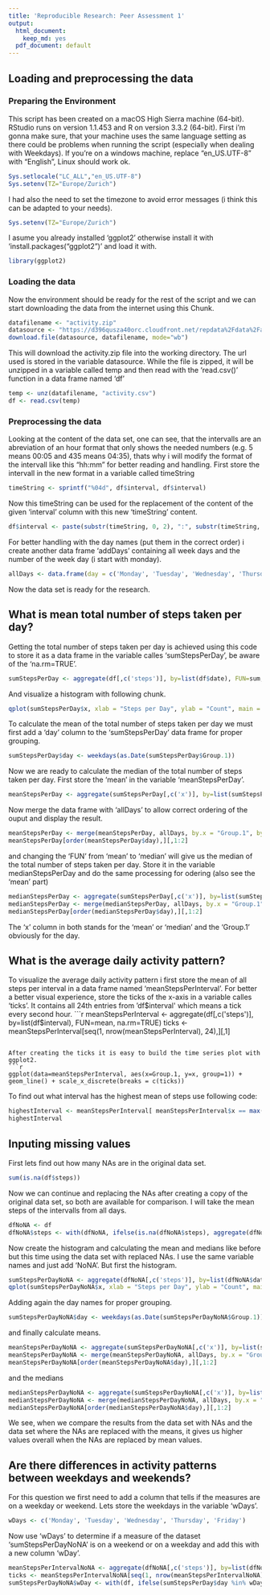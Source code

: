 ```yaml
---
title: 'Reproducible Research: Peer Assessment 1'
output:
  html_document:
    keep_md: yes
  pdf_document: default
---
```



## Loading and preprocessing the data
### Preparing the Environment
This script has been created on a macOS High Sierra machine (64-bit). RStudio runs on version 1.1.453 and R on version 3.3.2 (64-bit).
First i'm gonna make sure, that your machine uses the same language setting as there could be problems when running the script (especially when dealing with Weekdays). If you're on a windows machine, replace "en_US.UTF-8" with "English", Linux should work ok.
```r
Sys.setlocale("LC_ALL","en_US.UTF-8")
Sys.setenv(TZ="Europe/Zurich")
```

I had also the need to set the timezone to avoid error messages (i think this can be adapted to your needs).
```r
Sys.setenv(TZ="Europe/Zurich")
```
I asume you already installed 'ggplot2' otherwise install it with 'install.packages("ggplot2")' and load it with.
```r
library(ggplot2)
```

### Loading the data
Now the environment should be ready for the rest of the script and we can start downloading the data from the internet using this Chunk.
```r
datafilename <- "activity.zip"
datasource <- "https://d396qusza40orc.cloudfront.net/repdata%2Fdata%2Factivity.zip"
download.file(datasource, datafilename, mode="wb")
```

This will download the activity.zip file into the working directory. The url used is stored in the variable datasource.
While the file is zipped, it will be unzipped in a variable called temp and then read with the 'read.csv()' function in a data frame named 'df'
```r
temp <- unz(datafilename, "activity.csv")
df <- read.csv(temp)
```

### Preprocessing the data
Looking at the content of the data set, one can see, that the intervalls are an abreviation of an hour format that only shows the needed numbers (e.g. 5 means 00:05 and 435 means 04:35), thats why i will modify the format of the intervall like this "hh:mm" for better reading and handling.
First store the intervall in the new format in a variable called timeString
```r
timeString <- sprintf("%04d", df$interval, df$interval)
```

Now this timeString can be used for the replacement of the content of the given 'interval' column with this new 'timeString' content.
```r
df$interval <- paste(substr(timeString, 0, 2), ":", substr(timeString, 3, 4), sep="")
```

For better handling with the day names (put them in the correct order) i create another data frame 'addDays' containing all week days and the number of the week day (i start with monday).
```r
allDays <- data.frame(day = c('Monday', 'Tuesday', 'Wednesday', 'Thursday', 'Friday', 'Saturday', 'Sunday'), dayNumber = c(1,2,3,4,5,6,7))
```

Now the data set is ready for the research.

## What is mean total number of steps taken per day?

Getting the total number of steps taken per day is achieved using this code to store it as a data frame in the variable calles 'sumStepsPerDay', be aware of the 'na.rm=TRUE'.
```r
sumStepsPerDay <- aggregate(df[,c('steps')], by=list(df$date), FUN=sum, na.rm=TRUE)
```

And visualize a histogram with following chunk.
```r
qplot(sumStepsPerDay$x, xlab = "Steps per Day", ylab = "Count", main = "Histogramm of Steps taken per Day", bins= "20")
```

To calculate the mean of the total number of steps taken per day we must first add a 'day' column to the 'sumStepsPerDay' data frame for proper grouping.
```r
sumStepsPerDay$day <- weekdays(as.Date(sumStepsPerDay$Group.1))
```

Now we are ready to calculate the median of the total number of steps taken per day. First store the 'mean' in the variable 'meanStepsPerDay'.
```r
meanStepsPerDay <- aggregate(sumStepsPerDay[,c('x')], by=list(sumStepsPerDay$day), FUN=mean, na.rm=TRUE)
```

Now merge the data frame with 'allDays' to allow correct ordering of the ouput and display the result.
```r
meanStepsPerDay <- merge(meanStepsPerDay, allDays, by.x = "Group.1", by.y = "day")
meanStepsPerDay[order(meanStepsPerDay$day),][,1:2]
```

and changing the 'FUN' from 'mean' to 'median' will give us the median of the total number of steps taken per day. Store it in the variable medianStepsPerDay and do the same processing for odering (also see the 'mean' part)
```r
medianStepsPerDay <- aggregate(sumStepsPerDay[,c('x')], by=list(sumStepsPerDay$day), FUN=median, na.rm=TRUE)
medianStepsPerDay <- merge(medianStepsPerDay, allDays, by.x = "Group.1", by.y = "day")
medianStepsPerDay[order(medianStepsPerDay$day),][,1:2]
```

The 'x' column in both stands for the 'mean' or 'median' and the 'Group.1' obviously for the day.

## What is the average daily activity pattern?

To visualize the average daily activity pattern i first store the mean of all steps per interval in a data frame named 'meanStepsPerInterval'. For better a better visual experience, store the ticks of the x-axis in a variable calles 'ticks'. It contains all 24th entries from 'df$interval' which means a tick every second hour.
```r
meanStepsPerInterval <- aggregate(df[,c('steps')], by=list(df$interval), FUN=mean, na.rm=TRUE)
ticks <- meanStepsPerInterval[seq(1, nrow(meanStepsPerInterval), 24),][,1]
```

After creating the ticks it is easy to build the time series plot with ggplot2.
```r
ggplot(data=meanStepsPerInterval, aes(x=Group.1, y=x, group=1)) + geom_line() + scale_x_discrete(breaks = c(ticks))
```

To find out what interval has the highest mean of steps use following code:
```r
highestInterval <- meanStepsPerInterval[ meanStepsPerInterval$x == max(meanStepsPerInterval$x),]
highestInterval
```

## Inputing missing values
First lets find out how many NAs are in the original data set.
```r
sum(is.na(df$steps))
```

Now we can continue and replacing the NAs after creating a copy of the original data set, so both are available for comparison. I will take the mean steps of the intervalls from all days.
```r
dfNoNA <- df
dfNoNA$steps <- with(dfNoNA, ifelse(is.na(dfNoNA$steps), aggregate(dfNoNA[,c('steps')], by=list(dfNoNA$interval), FUN=mean, na.rm=TRUE)[,2], df[,1]))
```

Now create the histogram and calculating the mean and medians like before but this time using the data set with replaced NAs. I use the same variable names and just add 'NoNA'. But first the histogram.
```r
sumStepsPerDayNoNA <- aggregate(dfNoNA[,c('steps')], by=list(dfNoNA$date), FUN=sum)
qplot(sumStepsPerDayNoNA$x, xlab = "Steps per Day", ylab = "Count", main = "Histogramm of Steps taken per Day", bins= "20")
```

Adding again the day names for proper grouping.
```r
sumStepsPerDayNoNA$day <- weekdays(as.Date(sumStepsPerDayNoNA$Group.1))
```

and finally calculate means.
```r
meanStepsPerDayNoNA <- aggregate(sumStepsPerDayNoNA[,c('x')], by=list(sumStepsPerDayNoNA$day), FUN=mean)
meanStepsPerDayNoNA <- merge(meanStepsPerDayNoNA, allDays, by.x = "Group.1", by.y = "day")
meanStepsPerDayNoNA[order(meanStepsPerDayNoNA$day),][,1:2]
```

and the medians
```r
medianStepsPerDayNoNA <- aggregate(sumStepsPerDayNoNA[,c('x')], by=list(sumStepsPerDayNoNA$day), FUN=mean)
medianStepsPerDayNoNA <- merge(medianStepsPerDayNoNA, allDays, by.x = "Group.1", by.y = "day")
medianStepsPerDayNoNA[order(medianStepsPerDayNoNA$day),][,1:2]
```

We see, when we compare the results from the data set with NAs and the data set where the NAs are replaced with the means, it gives us higher values overall when the NAs are replaced by mean values.


## Are there differences in activity patterns between weekdays and weekends?

For this question we first need to add a column that tells if the measures are on a weekday or weekend.
Lets store the weekdays in the variable 'wDays'.
```r
wDays <- c('Monday', 'Tuesday', 'Wednesday', 'Thursday', 'Friday')
```

Now use 'wDays' to determine if a measure of the dataset 'sumStepsPerDayNoNA' is on a weekend or on a weekday and add this with a new column 'wDay'.

```r
meanStepsPerIntervalNoNA <- aggregate(dfNoNA[,c('steps')], by=list(dfNoNA$interval), FUN=mean, na.rm=TRUE)
ticks <- meanStepsPerIntervalNoNA[seq(1, nrow(meanStepsPerIntervalNoNA), 24),][,1]
sumStepsPerDayNoNA$wDay <- with(df, ifelse(sumStepsPerDay$day %in% wDays, "weekday", "weekend"))
```